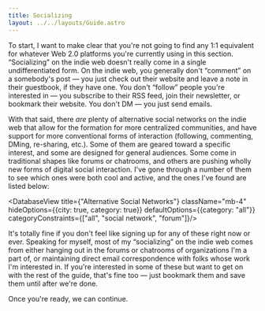 ```yaml
---
title: Socializing
layout: ../../layouts/Guide.astro
---
```


To start, I want to make clear that you're not going to find any 1:1 equivalent for whatever Web 2.0 platforms you're currently using in this section. “Socializing” on the indie web doesn't really come in a single undifferentiated form. On the indie web, you generally don't “comment” on a somebody's post — you just check out their website and leave a note in their <Buzzword definition="A widget that allows people to leave messages on your website. It's very common on personal websites across the indie web.">guestbook</Buzzword>, if they have one. You don't “follow” people you're interested in — you subscribe to their RSS feed, join their newsletter, or bookmark their website. You don't DM — you just send emails.

With that said, there *are* plenty of alternative social networks on the indie web that allow for the formation for more centralized communities, and have support for more conventional forms of interaction (following, commenting, DMing, re-sharing, etc.). Some of them are geared toward a specific interest, and some are designed for general audiences. Some come in traditional shapes like forums or chatrooms, and others are pushing wholly new forms of digital social interaction. I've gone through a number of them to see which ones were both cool and active, and the ones I've found are listed below:

<DatabaseView title={"Alternative Social Networks"} className="mb-4" hideOptions={{city: true, category: true}} defaultOptions={{category: "all"}} categoryConstraints={["all", "social network", "forum"]}/>

It's totally fine if you don't feel like signing up for any of these right now or ever. Speaking for myself, most of my “socializing” on the indie web comes from either hanging out in the forums or chatrooms of organizations I'm a part of, or maintaining direct email correspondence with folks whose work I'm interested in. If you're interested in some of these but want to get on with the rest of the guide, that's fine too — just bookmark them and save them until after we're done.

Once you're ready, we can continue.

<GuidePrevNext />